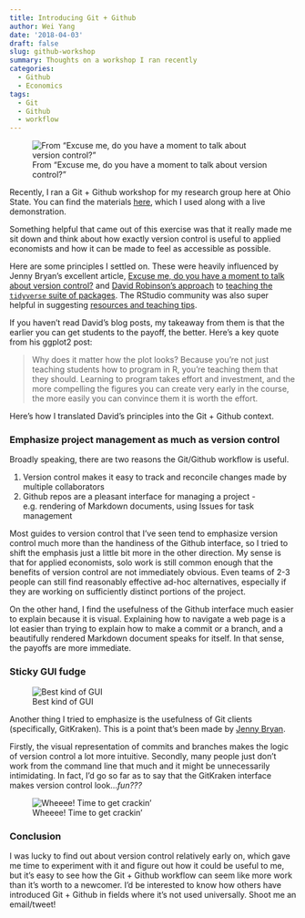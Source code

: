 ```yaml
---
title: Introducing Git + Github 
author: Wei Yang
date: '2018-04-03'
draft: false
slug: github-workshop
summary: Thoughts on a workshop I ran recently
categories:
  - Github
  - Economics
tags:
  - Git
  - Github
  - workflow
---
```


<style>
p.caption {
  font-size: 0.8em;
}
</style>

![From “Excuse me, do you have a moment to talk about version control?"](/post/2018-04-03-github-workshop_files/github_collaboration.png)

Recently, I ran a Git + Github workshop for my research group here at Ohio State. You can find the materials [here](http://rpubs.com/weiyangtham/376054), which I used along with a live demonstration. 

Something helpful that came out of this exercise was that it really made me sit down and think about how exactly version control is useful to applied economists and how it can be made to feel as accessible as possible. 

Here are some principles I settled on. These were heavily influenced by Jenny Bryan's excellent article, [Excuse me, do you have a moment to talk about version control?](https://peerj.com/preprints/3159.pdf) and [David Robinson's approach](http://varianceexplained.org/r/why-I-use-ggplot2/) to [teaching the `tidyverse` suite of packages](http://varianceexplained.org/r/teach-tidyverse/). The RStudio community was also super helpful in suggesting [resources and teaching tips](https://community.rstudio.com/t/what-are-your-favorite-slides-other-material-for-teaching-github-to-complete-beginners/5706). 

If you haven't read David's blog posts, my takeaway from them is that the earlier you can get students to the payoff, the better. Here's a key quote from his ggplot2 post: 

> Why does it matter how the plot looks? Because you’re not just teaching students how to program in R, you’re teaching them that they should. Learning to program takes effort and investment, and the more compelling the figures you can create very early in the course, the more easily you can convince them it is worth the effort.

Here's how I translated David's principles into the Git + Github context. 

### Emphasize project management as much as version control

Broadly speaking, there are two reasons the Git/Github workflow is useful. 

1. Version control makes it easy to track and reconcile changes made by multiple collaborators
1. Github repos are a pleasant interface for managing a project - e.g. rendering of Markdown documents, using Issues for task management

Most guides to version control that I've seen tend to emphasize version control much more than the handiness of the Github interface, so I tried to shift the emphasis just a little bit more in the other direction. My sense is that for applied economists, solo work is still common enough that the benefits of version control are not immediately obvious. Even teams of 2-3 people can still find reasonably effective ad-hoc alternatives, especially if they are working on sufficiently distinct portions of the project.

On the other hand, I find the usefulness of the Github interface much easier to explain because it is visual. Explaining how to navigate a web page is a lot easier than trying to explain how to make a commit or a branch, and a beautifully rendered Markdown document speaks for itself. In that sense, the payoffs are more immediate. 

### Sticky GUI fudge

![Best kind of GUI](https://ofbatteranddough.com/wp-content/uploads/2017/08/Brownie-pie-chocolate-fudge-featured-2-12-1170x617.jpg)

Another thing I tried to emphasize is the usefulness of Git clients (specifically, GitKraken). This is a point that's been made by [Jenny Bryan](http://happygitwithr.com/git-client.html).

Firstly, the visual representation of commits and branches makes the logic of version control a lot more intuitive. Secondly, many people just don't work from the command line that much and it might be unnecessarily intimidating. In fact, I'd go so far as to say that the GitKraken interface makes version control look...*fun???*

![Wheeee! Time to get crackin'](https://i.imgur.com/lXtZnV2.png)

### Conclusion

I was lucky to find out about version control relatively early on, which gave me time to experiment with it and figure out how it could be useful to me, but it's easy to see how the Git + Github workflow can seem like more work than it's worth to a newcomer. I'd be interested to know how others have introduced Git + Github in fields where it's not used universally. Shoot me an email/tweet!